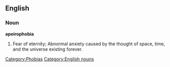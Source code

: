 ==English==
===Noun===
'''apeirophobia'''
# Fear of eternity; Abnormal anxiety caused by the thought of space, time, and the universe existing forever. 
[[Category:Phobias]]
[[Category:English nouns]]